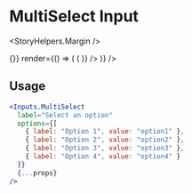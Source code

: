 
<Meta title="Components|Inputs|MultiSelect" />

# MultiSelect Input

<StoryHelpers.Margin />

<Story name="MultiSelect">
  <div className="mb-3">
    <Form
      initialValues={{ multiSelect: ["option1", "option2"] }}
      onSubmit={() => {}}
      render={() => (
        <Field
          name="multiSelect"
          render={props => (
            <Inputs.MultiSelect
              label="Select an option"
              options={[
                { label: "Option 1", value: "option1" },
                { label: "Option 2", value: "option2" },
                { label: "Option 3", value: "option3" },
                { label: "Option 4", value: "option4" }
              ]}
              {...props}
            />
          )}
        />
      )}
    />
  </div>
</Story>

## Usage

```jsx
<Inputs.MultiSelect
  label="Select an option"
  options={[
    { label: "Option 1", value: "option1" },
    { label: "Option 2", value: "option2" },
    { label: "Option 3", value: "option3" },
    { label: "Option 4", value: "option4" }
  ]}
  {...props}
/>
```

<Props of={Inputs.MultiSelect} />
